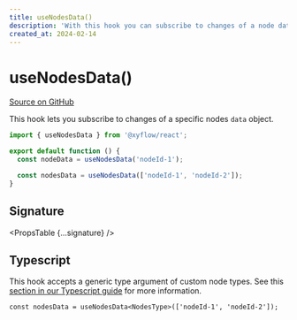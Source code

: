 ```yaml
---
title: useNodesData()
description: 'With this hook you can subscribe to changes of a node data of a specific node.'
created_at: 2024-02-14
---
```



# useNodesData()

[Source on GitHub](https://github.com/xyflow/xyflow/packages/core/src/hooks/useHandleConnections.ts)

This hook lets you subscribe to changes of a specific nodes `data` object.

```jsx
import { useNodesData } from '@xyflow/react';

export default function () {
  const nodeData = useNodesData('nodeId-1');

  const nodesData = useNodesData(['nodeId-1', 'nodeId-2']);
}
```

## Signature

<PropsTable {...signature} />

## Typescript

This hook accepts a generic type argument of custom node types. See this
[section in our Typescript guide](/learn/advanced-use/typescript#nodetype-edgetype-unions) for more information.

```tsx
const nodesData = useNodesData<NodesType>(['nodeId-1', 'nodeId-2']);
```
